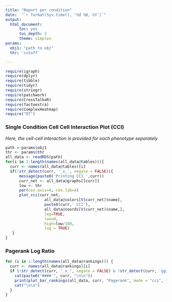 ```yaml
---
title: "Report per condition"
date:  "`r format(Sys.time(), '%d %B, %Y')`"
output:
  html_document:
      toc: yes
      toc_depth: 3
      theme: simplex
params:
  obj1: "path to obj"
  thr: 'cutoff'

---
```


```r
require(igraph)
require(dplyr)
require(tibble)
require(tidyr)
require(stringr)
require(patchwork)
require(CrossTalkeR)
require(factoextra)
require(ComplexHeatmap)
require("DT")

```

### Single Condition Cell Cell Interaction Plot (CCI)

*Here, the cell-cell interaction is provided for each phenotype separately*

```r
path <-params$obj1
thr <- params$thr
all_data <- readRDS(path)
for(i in 1:length(names(all_data@tables))){
  curr <- names(all_data@tables)[i]
  if(!str_detect(curr, '_x_', negate = FALSE)){
      message(paste0('Printing CCI ',curr))
      curr_net <- all_data@graphs[[curr]]
      low <- thr
      par(cex.axis=4, cex.lab=4)
      plot_cci(curr_net,
                 all_data@colors[V(curr_net)$name],
                 paste0(curr,' CCI'),
                 all_data@coords[V(curr_net)$name,],
                 leg=TRUE,
                 low=0,
                 high=low/100,
                 log = TRUE)
   }
}
```


### Pagerank Log Ratio

```r
for (i in 1:length(names(all_data@rankings))) {
  curr <- names(all_data@rankings)[i]
  if (!str_detect(curr, '_x_', negate = FALSE) & !str_detect(curr, 'ggi', negate = FALSE)) {
    cat(paste0("#### ", curr, "\n\n"))
    print(plot_bar_rankings(all_data, curr, "Pagerank", mode = "cci", top_num = 10))
    cat("\n\n")
  }
}
```